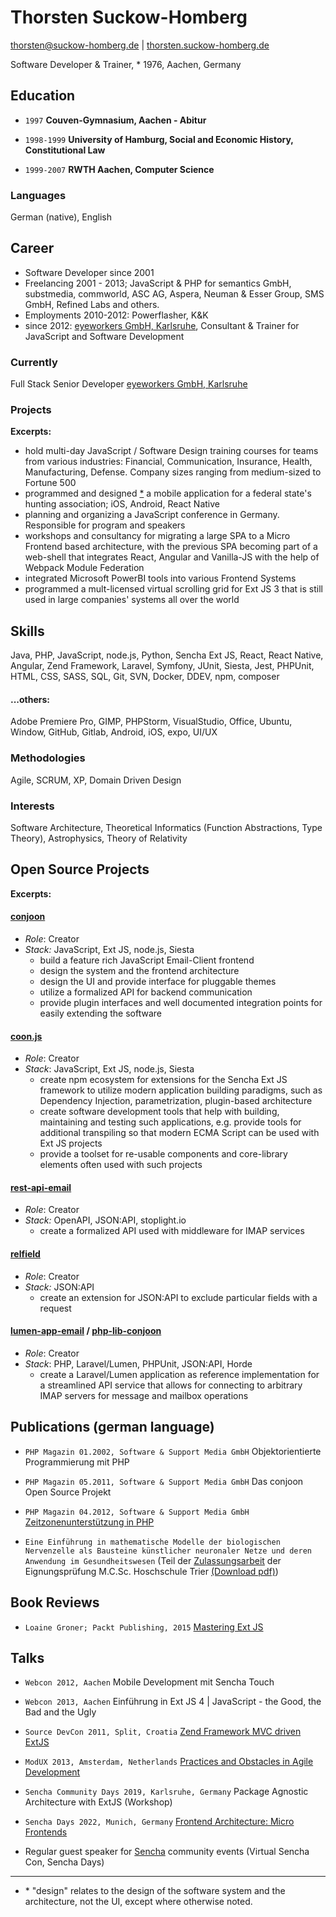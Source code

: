 
# Thorsten Suckow-Homberg
[thorsten@suckow-homberg.de](mailto:thorsten@suckow-homberg.de) | [thorsten.suckow-homberg.de](https://thorsten.suckow-homberg.de)

Software Developer & Trainer, \* 1976, Aachen, Germany

## Education

 - `1997` __Couven-Gymnasium, Aachen - Abitur__

 - `1998-1999` __University of Hamburg, Social and Economic History, Constitutional Law__

 - `1999-2007` __RWTH Aachen, Computer Science__

### Languages
German (native), English

## Career
 - Software Developer since 2001
 - Freelancing 2001 - 2013; JavaScript & PHP for semantics GmbH, substmedia, commworld, ASC AG, Aspera, Neuman & Esser Group, SMS GmbH, Refined Labs and others.
 - Employments 2010-2012: Powerflasher, K&K
 - since 2012: [eyeworkers GmbH, Karlsruhe](https://eyeworkers.de),
   Consultant & Trainer for JavaScript and Software Development

### Currently
Full Stack Senior Developer [eyeworkers GmbH, Karlsruhe](https://eyeworkers.de)

### Projects

**Excerpts:**
 - hold multi-day JavaScript / Software Design training courses for teams from various industries: Financial, Communication, Insurance, Health, Manufacturing, Defense. Company sizes ranging from medium-sized to Fortune 500
 - programmed and designed [*](#note) a mobile application for a federal state's hunting association; iOS, Android, React Native
 - planning and organizing a JavaScript conference in Germany. Responsible for program and speakers
 - workshops and consultancy for migrating a large SPA to a Micro Frontend based architecture, with the previous SPA becoming part of a web-shell that integrates React, Angular and Vanilla-JS with the help of Webpack Module Federation
 - integrated Microsoft PowerBI tools into various Frontend Systems
 - programmed a mult-licensed virtual scrolling grid for Ext JS 3 that is still used in large companies' systems all over the world

## Skills
Java, PHP, JavaScript, node.js, Python, Sencha Ext JS, React, React Native, Angular, Zend Framework, Laravel, Symfony, JUnit, Siesta, Jest, PHPUnit, HTML, CSS, SASS, SQL, Git, SVN, Docker, DDEV, npm, composer

#### ...others:
Adobe Premiere Pro, GIMP, PHPStorm, VisualStudio, Office, Ubuntu, Window, GitHub, Gitlab, Android, iOS, expo, UI/UX

### Methodologies
Agile, SCRUM, XP, Domain Driven Design

### Interests
Software Architecture, Theoretical Informatics (Function Abstractions, Type Theory), Astrophysics, Theory of Relativity

## Open Source Projects

**Excerpts:**

#### [conjoon](https://conjoon.org)
 - _Role_: Creator
 - _Stack:_ JavaScript, Ext JS, node.js, Siesta
    - build a feature rich JavaScript Email-Client frontend
    - design the system and the frontend architecture
    - design the UI and provide interface for pluggable themes
    - utilize a formalized API for backend communication
    - provide plugin interfaces and well documented integration points for easily extending the software

#### [coon.js](https://github.com/coon-js)
 - _Role_: Creator
 - _Stack_: JavaScript, Ext JS, node.js, Siesta
    - create npm ecosystem for extensions for the Sencha Ext JS framework to utilize modern application building paradigms, such as Dependency Injection, parametrization, plugin-based architecture
    - create software development tools that help with building, maintaining and testing such applications, e.g. provide tools for additional transpiling so that modern ECMA Script can be used with Ext JS projects
    - provide a toolset for re-usable components and core-library elements often used with such projects

#### [rest-api-email](https://github.com/conjoon/rest-api-email)
 - _Role_: Creator
 - _Stack:_ OpenAPI, JSON:API, stoplight.io
    - create a formalized API used with middleware for IMAP services

#### [relfield](https://github.com/ThorstenSuckow/relfield)
 - _Role_: Creator
 - _Stack:_ JSON:API
    - create an extension for JSON:API to exclude particular fields with a request

#### [lumen-app-email](https://github.com/conjoon/lumen-app-email) / [php-lib-conjoon](https://github.com/conjoon/php-lib-conjoon)
 - _Role_: Creator
 - _Stack_: PHP, Laravel/Lumen, PHPUnit, JSON:API, Horde
    - create a Laravel/Lumen application as reference implementation for a streamlined API service that allows for connecting to arbitrary IMAP servers for message and mailbox operations

## Publications (german language)

 - `PHP Magazin 01.2002, Software & Support Media GmbH` Objektorientierte Programmierung mit PHP

 - `PHP Magazin 05.2011, Software & Support Media GmbH` Das conjoon Open Source Projekt

 - `PHP Magazin 04.2012, Software & Support Media GmbH` [Zeitzonenunterstützung in PHP](https://entwickler.de/php/mittag-in-san-francisco-abend-in-london)

 - `Eine Einführung in mathematische Modelle der biologischen Nervenzelle als Bausteine künstlicher neuronaler Netze und deren Anwendung im Gesundheitswesen` (Teil der [Zulassungsarbeit](/blog/2023-12-31-zulassungsarbeit-master-of-computer-science) der Eignungsprüfung M.C.Sc. Hoschschule Trier [(Download pdf)](/pdf/einfuehrung-in-mathematische-modelle-der-biologischen-nervenzelle-als-bausteine-kuenstlicher-neuronaler-netze.pdf))

## Book Reviews

 - `Loaine Groner; Packt Publishing, 2015` [Mastering Ext JS](https://www.packtpub.com/product/mastering-ext-js/9781782164005)

## Talks

 - `Webcon 2012, Aachen` Mobile Development mit Sencha Touch

 - `Webcon 2013, Aachen` Einführung in Ext JS 4 | JavaScript - the Good, the Bad and the Ugly

 - `Source DevCon 2011, Split, Croatia` [Zend Framework MVC driven ExtJS](https://www.slideshare.net/ThorstenSuckow/zend-framework-mvc-driven-extjs)

 - `ModUX 2013, Amsterdam, Netherlands` [Practices and Obstacles in Agile Development](https://www.slideshare.net/ThorstenSuckow/practices-and-obstacles-in-agile-development)

 - `Sencha Community Days 2019, Karlsruhe, Germany` Package Agnostic Architecture with ExtJS (Workshop)

 - `Sencha Days 2022, Munich, Germany` [Frontend Architecture: Micro Frontends](https://speakerdeck.com/thorstensuckow/frontend-architecture-micro-frontends)

 - Regular guest speaker for [Sencha](https://sencha.com) community events (Virtual Sencha Con, Sencha Days)


-----------
 - <a name="note">*</a> "design" relates to the design of the software system and the architecture, not the UI, except where otherwise noted.